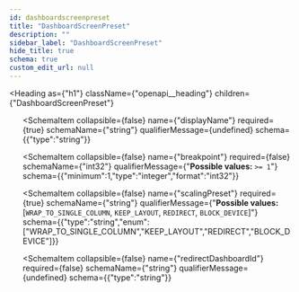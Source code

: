 ```yaml
---
id: dashboardscreenpreset
title: "DashboardScreenPreset"
description: ""
sidebar_label: "DashboardScreenPreset"
hide_title: true
schema: true
custom_edit_url: null
---
```



<Heading
  as={"h1"}
  className={"openapi__heading"}
  children={"DashboardScreenPreset"}
>
</Heading>





<ul>
  <SchemaItem
    collapsible={false}
    name={"id"}
    required={false}
    schemaName={"string"}
    qualifierMessage={undefined}
    schema={{"type":"string"}}
  >
    
  </SchemaItem><SchemaItem
    collapsible={false}
    name={"displayName"}
    required={true}
    schemaName={"string"}
    qualifierMessage={undefined}
    schema={{"type":"string"}}
  >
    
  </SchemaItem><SchemaItem
    collapsible={false}
    name={"breakpoint"}
    required={false}
    schemaName={"int32"}
    qualifierMessage={"**Possible values:** `>= 1`"}
    schema={{"minimum":1,"type":"integer","format":"int32"}}
  >
    
  </SchemaItem><SchemaItem
    collapsible={false}
    name={"scalingPreset"}
    required={true}
    schemaName={"string"}
    qualifierMessage={"**Possible values:** [`WRAP_TO_SINGLE_COLUMN`, `KEEP_LAYOUT`, `REDIRECT`, `BLOCK_DEVICE`]"}
    schema={{"type":"string","enum":["WRAP_TO_SINGLE_COLUMN","KEEP_LAYOUT","REDIRECT","BLOCK_DEVICE"]}}
  >
    
  </SchemaItem><SchemaItem
    collapsible={false}
    name={"redirectDashboardId"}
    required={false}
    schemaName={"string"}
    qualifierMessage={undefined}
    schema={{"type":"string"}}
  >
    
  </SchemaItem>
</ul>
            